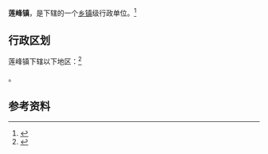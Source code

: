 {{中国乡级行政区|53/06/25/106/000}}

'''莲峰镇'''，是{{PRC admin/fullname|53/06/25/106/000|3}}下辖的一个[[乡镇|乡镇]]级行政单位。<ref>{{PRC admin/ref sgc|{{PRC admin/parent|53/06/25/106/000}}}}</ref>

== 行政区划 ==

莲峰镇下辖以下地区：<ref>{{PRC admin/ref sgc|53/06/25/106/000}}</ref>

{{PRC admin/children|53/06/25/106/000}}。

== 参考资料 ==

{{reflist}}

{{行政区划小作品}}
{{PRC admin/navcat|53/06/25/106/000}}